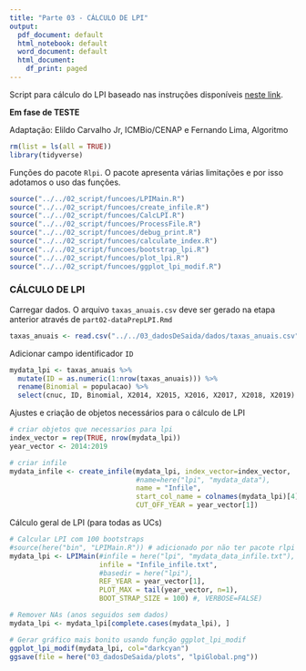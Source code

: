 ```yaml
---
title: "Parte 03 - CÁLCULO DE LPI"
output:
  pdf_document: default
  html_notebook: default
  word_document: default
  html_document:
    df_print: paged
---
```


Script para cálculo do LPI baseado nas instruções disponíveis [neste link](https://github.com/Zoological-Society-of-London/rlpi).

**Em fase de TESTE**

Adaptação: Elildo Carvalho Jr, ICMBio/CENAP e Fernando Lima, Algoritmo

```r
rm(list = ls(all = TRUE))
library(tidyverse)
```

Funções do pacote `Rlpi`. O pacote apresenta várias limitações e por isso adotamos o uso das funções.
```r
source("../../02_script/funcoes/LPIMain.R")
source("../../02_script/funcoes/create_infile.R")
source("../../02_script/funcoes/CalcLPI.R")
source("../../02_script/funcoes/ProcessFile.R")
source("../../02_script/funcoes/debug_print.R")
source("../../02_script/funcoes/calculate_index.R")
source("../../02_script/funcoes/bootstrap_lpi.R")
source("../../02_script/funcoes/plot_lpi.R")
source("../../02_script/funcoes/ggplot_lpi_modif.R")
```

### CÁLCULO DE LPI

Carregar dados. O arquivo `taxas_anuais.csv` deve ser gerado na etapa anterior através de `part02-dataPrepLPI.Rmd`

```r
taxas_anuais <- read.csv("../../03_dadosDeSaida/dados/taxas_anuais.csv")
```

Adicionar campo identificador `ID`

```r
mydata_lpi <- taxas_anuais %>%
  mutate(ID = as.numeric(1:nrow(taxas_anuais))) %>%
  rename(Binomial = populacao) %>%
  select(cnuc, ID, Binomial, X2014, X2015, X2016, X2017, X2018, X2019)
```

Ajustes e criação de objetos necessários para o cálculo de LPI
```r
# criar objetos que necessarios para lpi
index_vector = rep(TRUE, nrow(mydata_lpi))
year_vector <- 2014:2019

```

```r
# criar infile
mydata_infile <- create_infile(mydata_lpi, index_vector=index_vector, 
                               #name=here("lpi", "mydata_data"),
                               name = "Infile",
                               start_col_name = colnames(mydata_lpi)[4], end_col_name = tail(colnames(mydata_lpi), n=1),
                               CUT_OFF_YEAR = year_vector[1])
```

Cálculo geral de LPI (para todas as UCs)
```r
# Calcular LPI com 100 bootstraps
#source(here("bin", "LPIMain.R")) # adicionado por não ter pacote rlpi
mydata_lpi <- LPIMain(#infile = here("lpi", "mydata_data_infile.txt"),
                      infile = "Infile_infile.txt",
                      #basedir = here("lpi"),
                      REF_YEAR = year_vector[1],
                      PLOT_MAX = tail(year_vector, n=1),
                      BOOT_STRAP_SIZE = 100) #, VERBOSE=FALSE)

```


```r
# Remover NAs (anos seguidos sem dados)
mydata_lpi <- mydata_lpi[complete.cases(mydata_lpi), ]
```

```r
# Gerar gráfico mais bonito usando função ggplot_lpi_modif
ggplot_lpi_modif(mydata_lpi, col="darkcyan")
ggsave(file = here("03_dadosDeSaida/plots", "lpiGlobal.png"))
```